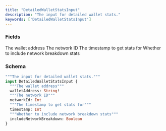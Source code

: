 ```yaml
---
title: "DetailedWalletStatsInput"
description: "The input for detailed wallet stats."
keywords: ['DetailedWalletStatsInput']
---
```


### Fields

<ResponseField name="walletAddress" type="String!" required>
  The wallet address
</ResponseField>

<ResponseField name="networkId" type="Int">
  The network ID
</ResponseField>

<ResponseField name="timestamp" type="Int">
  The timestamp to get stats for
</ResponseField>

<ResponseField name="includeNetworkBreakdown" type="Boolean">
  Whether to include network breakdown stats
</ResponseField>

### Schema


```graphql 
"""The input for detailed wallet stats."""
input DetailedWalletStatsInput {
  """The wallet address"""
  walletAddress: String!
  """The network ID"""
  networkId: Int
  """The timestamp to get stats for"""
  timestamp: Int
  """Whether to include network breakdown stats"""
  includeNetworkBreakdown: Boolean
}
```
